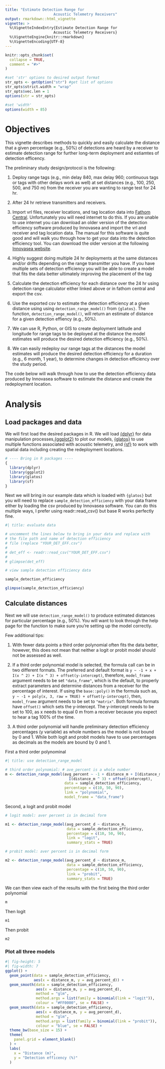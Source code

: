 ```yaml
---
title: "Estimate Detection Range for 
                      Acoustic Telemetry Receivers"
output: rmarkdown::html_vignette
vignette: >
  %\VignetteIndexEntry{Estimate Detection Range for 
                      Acoustic Telemetry Receivers}
  %\VignetteEngine{knitr::rmarkdown}
  %\VignetteEncoding{UTF-8}
---
```


```r
knitr::opts_chunk$set(
  collapse = TRUE,
  comment = "#>"
)

#set 'str' options to desired output format
str_opts <- getOption("str") #get list of options
str_opts$strict.width = "wrap"
str_opts$vec.len = 1
options(str = str_opts)

#set 'width'
options(width = 85)
```

\pagebreak
# Objectives 

This vignette describes methods to quickly and easily calculate the distance 
that a given percentage (e.g., 50%) of detections are heard by a receiver to 
estimate detection range for further long-term deployment and estiamtes of detection efficency. 

The preliminary study design/protocol is the following:

1) Deploy range tags (e.g., min delay 840, max delay 960; continuous tags or tags with other delays work as well) at set distances (e.g., 100, 250, 500, and 750 m) from the receiver you are wanting to range test for 24 hr. 

2) After 24 hr retrieve transmitters and receivers. 

3) Import vrl files, receiver locations, and tag location data into [Fathom Central](https://fathomcentral.com/signin). Unfortunately you will need internet to do this. If you are unable to use internet you can download an older version of the detection efficiency software produced by Innovasea and import the vrl and receiver and tag location data. The manual for this software is quite good and will walk you through how to get your data into the detection efficiency tool. You can download the older version at the following [Innovasea website](https://support.vemco.com/s/downloads). 

4) Highly suggest doing multiple 24 hr deployments at the same distances and/or drifts depending on the range transmitter you have. If you have multiple sets of detection efficiency you will be able to create a model that fits the data better ultimately improving the placement of the tag  

5) Calculate the detection efficiency for each distance over the 24 hr using detection range calculator either linked above or in fathom central and export the csv. 

6) Use the exported csv to estimate the detection efficiency at a given distance using using `detection_range_model()` from `{glatos}`. The function, `detection_range_model()`, will return an estimate of distance for a given  detection effiency (e.g., 50%). 

7) We can use R, Python, or GIS to create deployment latitude and longitude for range tags to be deployed at the distance the model estimates will produce the desired detection efficiency (e.g., 50%). 

8) We can easily redeploy our range tags at the distances the model estimates will produce the desired detection efficiency for a  duration (e.g., 6 month, 1 year), to determine changes in detection efficiency over the study period.  

The code below will walk through how to use the detection efficiency data produced by Innovasea software to estimate the distance and create the redeployment location. 

# Analysis

## Load packages and data 
We will first load the desired packages in R. We will load [{dplyr}](https://dplyr.tidyverse.org/) for data manipulation processes,[{ggplot2}](https://ggplot2.tidyverse.org/) to plot our models, [{glatos}](https://github.com/ocean-tracking-network/glatos) to use multiple functions associated with acoustic telemetry, and [{sf}](https://r-spatial.github.io/sf/) to work with spatial data including creating the redeployment locations. 
```r
# ---- Bring in R packages ---- 
{
  library(dplyr)
  library(ggplot2)
  library(glatos)
  library(sf)
}
```

Next we will bring in our example data which is loaded with `{glatos}` but you will need to replace `sample_detection_efficiency` with your data frame either by loading the csv produced by Innovasea software. You can do this multiple ways, I prefer using readr::read_csv() but base R works perfectly fine.  

```r
#| title: evaluate data 

# uncomment the lines below to bring in your data and replace with 
# the file path and name of detection efficiency 
# file (replace "YOUR_DET_EFF.csv")
# 
# det_eff <- readr::read_csv("YOUR_DET_EFF.csv")
#
# glimpse(det_eff)

# view sample detection efficiency data 

sample_detection_efficiency

glimpse(sample_detection_efficiency)
```

## Calculate distances

Next we will use `detection_range_model()` to produce estimated distances for particular percentage (e.g., 50%). You will want to look through the help page for the function to make sure you're setting up the model correctly. 

Few additional tips: 

1) With fewer data points a third order polynomial often fits the data better, however, this does not mean that neither a logit or probit model should not be assessed as well.

2) If a third order polynomial model is selected, the formula call 
can be in two different formats. The preferred and default format is
`y ~ -1 + x + I(x ^ 2) + I(x ^ 3) + offset(y-intercept)`, therefore, `model_frame` argument needs to be set `"data_frame"`, which is the default, to properly extract
parameters and determine distances from a receiver for the percentage 
of interest. If using the `base::poly()` in the formula such as, 
`y ~ -1 + poly(x, 3, raw = TRUE) + offset(y-intercept)`, then, `model_frame` argument needs to be set to `"matrix"`.
Both formula formats have `offset()` which sets the  y-intercept. 
The y-intercept needs to be set to 100, as x needs to equal 0 m from a receiver 
because you expect to hear a tag 100% of the time.

3) A third order polynomial will handle preliminary detection efficiency 
percentages (y variable) as whole numbers as the model is not bound by 
0 and 1. While both logit and probit models have to use percentages as 
decimals as the models are bound by 0 and 1. 

First a third order polynominal 
```r
#| title: use detection_range_model

# third order polynomial: # ave_percent is a whole number
m <- detection_range_model(avg_percent ~ -1 + distance_m + I(distance_m ^ 2) + 
                             I(distance_m ^ 3) + offset(intercept), 
                           data = sample_detection_efficiency, 
                           percentage = c(10, 50, 90), 
                           link = "polynomial", 
                           model_frame = "data_frame")
```

Second, a logit and probit model 
```r
# logit model: aver percent is in decimal form

m1 <- detection_range_model(avg_percent_d ~ distance_m, 
                            data = sample_detection_efficiency, 
                            percentage = c(10, 50, 90), 
                            link = "logit",
                            summary_stats = TRUE)

# probit model: aver percent is in decimal form

m2 <- detection_range_model(avg_percent_d ~ distance_m, 
                            data = sample_detection_efficiency, 
                            percentage = c(10, 50, 90), 
                            link = "probit",
                            summary_stats = TRUE)
```

We can then view each of the results with the first being the third order polynomial 
```r
m
```

Then logit
```r
m1
```

Then probit
```r
m2
```

### Plot all three models 

```r
#| fig-height: 5
#| fig-width: 7
ggplot() +
  geom_point(data = sample_detection_efficiency,
             aes(x = distance_m, y = avg_percent_d)) +
  geom_smooth(data = sample_detection_efficiency,
              aes(x = distance_m, y = avg_percent_d), 
              method = "glm",
              method.args = list(family = binomial(link = "logit")),
              colour = "#FF0000", se = FALSE) + 
  geom_smooth(data = sample_detection_efficiency,
              aes(x = distance_m, y = avg_percent_d), 
              method = "glm",
              method.args = list(family = binomial(link = "probit")),
              colour = "blue", se = FALSE) + 
  theme_bw(base_size = 15) + 
  theme(
    panel.grid = element_blank()
  ) + 
  labs(
    x = "Distance (m)", 
    y = "Detection efficency (%)"
  )

```

